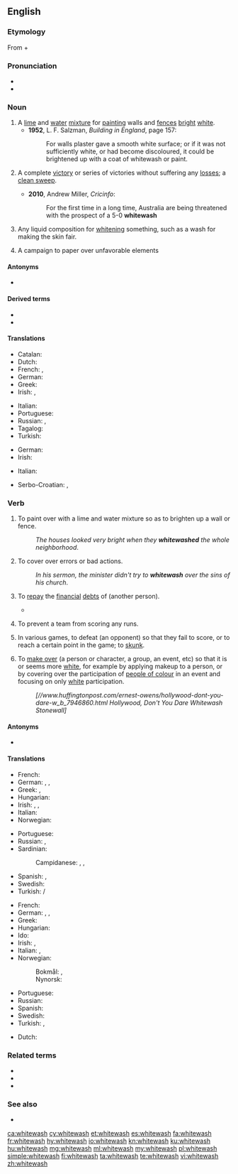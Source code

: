 ==English==
{{wikipedia}}

===Etymology===
From {{m|en|white|}} + {{m|en|wash|}}

===Pronunciation===
* {{IPA|/ˈwaɪtwɒʃ/|lang=en}}
* {{rhymes|aɪtwɒʃ|lang=en}}

===Noun===
{{en-noun|~|es}}

# A [[lime]] and [[water]] [[mixture]] for [[painting]] walls and [[fence]]s [[bright]] [[white]].
#* '''1952''', L. F. Salzman, ''Building in England'', page 157:
#*: For walls plaster gave a smooth white surface; or if it was not sufficiently white, or had become discoloured, it could be brightened up with a coat of whitewash or paint.
# {{lb|en|sports}} A complete [[victory]] or series of victories without suffering any [[loss]]es; a [[clean sweep]].
#* '''2010''', Andrew Miller, ''Cricinfo'':
#*: For the first time in a long time, Australia are being threatened with the prospect of a 5-0 '''whitewash'''
# {{lb|en|obsolete}} Any liquid composition for [[whiten]]ing something, such as a wash for making the skin fair.
#: {{rfquotek|Addison}}
# {{lb|en|politics}} A campaign to paper over unfavorable elements

====Antonyms====
* {{sense|politics}} {{l|en|blackwash}}

====Derived terms====
* {{l|en|whitewashing}}
* {{l|en|whitewashed}}

====Translations====
{{trans-top|lime and water mixture}}
* Catalan: {{t|ca|blanquejat|m}}
* Dutch: {{t|nl|witkalk}}
* French: {{t+|fr|lait de chaux}}, {{t+|fr|badigeon|m}}
* German: {{t+|de|Tünche|f}}
* Greek: {{t+|el|ασβεστόνερο|n}}
* Irish: {{t|ga|aoldath|m}}, {{t|ga|aol|m}}
{{trans-mid}}
* Italian: {{t+|it|calce|f}}
* Portuguese: {{t+|pt|cal|f}}
* Russian: {{t|ru|известко́вый раство́р|m}}, {{t+|ru|побе́лка|f}}
* Tagalog: {{t|tl|apog na pampinta}}
* Turkish: {{t+|tr|badana}}
{{trans-bottom}}
{{trans-top|victory}}
* German: {{t|de|Zu-null-Sieg|m}}
* Irish: {{t|ga|[[bua]] [[gan]] [[scór]] a [[géilleadh|ghéilleadh]]|m}}
{{trans-mid}}
* Italian: {{t+|it|cappotto|m}}
{{trans-bottom}}

{{checktrans-top}}
* Serbo-Croatian: {{t-check|sh|belilo|n}}, {{t-check|sh|kreč|m}}
{{trans-mid}}
{{trans-bottom}}

===Verb===
{{en-verb|es}}

# To paint over with a lime and water mixture so as to brighten up a wall or fence.
#: ''The houses looked very bright when they '''whitewashed''' the whole neighborhood''.
# {{lb|en|idiomatic}} To cover over errors or bad actions.
#: ''In his sermon, the minister didn't try to '''whitewash''' over the sins of his church''.
# {{lb|en|dated|transitive}} To [[repay]] the [[financial]] [[debt]]s of (another person).
#* {{Q|en|Dickens|The Pickwick Papers|43|quote=Meanwhile, Sam, having been formally introduced to the '''whitewashed''' gentleman and his friends, as the offspring of Mr. Weller, of the Belle Savage, was treated with marked distinction, and invited to regale himself with them in honour of the occasion—an invitation which he was by no means backward in accepting.}}
# {{lb|en|baseball|slang|dated|late|19th century|archaic}} To prevent a team from scoring any runs.
# {{lb|en|US|UK|slang}} In various games, to defeat (an opponent) so that they fail to score, or to reach a certain point in the game; to [[skunk]].
# {{lb|en|pejorative}} To [[make over]] (a person or character, a group, an event, etc) so that it is or seems more [[white]], for example by applying makeup to a person, or by covering over the participation of [[people of colour]] in an event and focusing on only [[white]] participation.
#: <!--not durable and so doesn't count towards ATTEST, but is acceptable as a good illustration of use-->''[//www.huffingtonpost.com/ernest-owens/hollywood-dont-you-dare-w_b_7946860.html Hollywood, Don't You Dare Whitewash Stonewall]''

====Antonyms====
* {{sense|to cover over actions}} {{l|en|blackwash}}

====Translations====
{{trans-top|paint}}
* French: {{t+|fr|badigeonner}}
* German: {{l|de|etwas}} {{l|de|weiß}} {{t+|de|anstreichen}}, {{t+|de|weißen}}, {{t+|de|weißeln}}
* Greek: {{t+|el|ασπρίζω}}, {{t+|el|ασβεστώνω}}
* Hungarian: {{t+|hu|meszel}}
* Irish: {{t|ga|aol}}, {{t|ga|aoldathaigh}}, {{t|ga|aoldath a chur ar}}
* Italian: {{t+|it|imbiancare}}
* Norwegian: {{t|no|hvitkalke}}
{{trans-mid}}
* Portuguese: {{t+|pt|caiar}}
* Russian: {{t+|ru|бели́ть|impf}}, {{t+|ru|побели́ть|pf}}
* Sardinian:
*: Campidanese: {{t|sc|candéssiri}}, {{t|sc|scandèssiri}}, {{t|sc|imbarchinài}}
* Spanish: {{t+|es|blanquear}}, {{t+|es|encalar}}
* Swedish: {{t+|sv|vitmena}}
* Turkish: {{l|tr|beyaza}} {{t+|tr|badanalamak}}/{{t+|tr|boyamak}}
{{trans-bottom}}
{{trans-top|cover errors}}
* French: {{t+|fr|blanchir}}
* German: {{qualifier|sb.}} {{l|de|jemanden}} {{t+|de|reinwaschen}}, {{qualifier|sth.}} {{l|de|etwas}} {{t|de|schönfärben}}, {{qualifier|sth.}} {{l|de|etwas}} {{t+|de|beschönigen}}
* Greek: {{t|el|καλύπτω λάθη}}
* Hungarian: {{t|hu|tisztára mos}}
* Ido: {{t+|io|velizar}}
* Irish: {{t|ga|ceil}}, {{t|ga|cuir i bhfolach}}
* Italian: {{t|it|lavare via}}, {{t+|it|cancellare}}
* Norwegian:
*: Bokmål: {{t|nb|hvitvaske}}, {{t|nb|kvitvaske}}
*: Nynorsk: {{t|nn|kvitvaske}}
{{trans-mid}}
* Portuguese: {{t+|pt|encobrir}}
* Russian: {{t+|ru|обели́ть|pf}}
* Spanish: {{t+|es|encubrir}}
* Swedish: {{t+|sv|vitmena}}
* Turkish: {{qualifier|sb.}} {{t+|tr|aklamak}}, {{qualifier|sth.}} {{t+|tr|temize çıkarmak}}
{{trans-bottom}}

{{checktrans-top}}
* Dutch: {{t+|nl|witten}}
{{trans-mid}}
{{trans-bottom}}

===Related terms===
* {{l|en|bluewash}}
* {{l|en|greenwash}}
* {{l|en|pinkwash}}

===See also===
* {{l|en|blackwash}}

[[ca:whitewash]]
[[cy:whitewash]]
[[et:whitewash]]
[[es:whitewash]]
[[fa:whitewash]]
[[fr:whitewash]]
[[hy:whitewash]]
[[io:whitewash]]
[[kn:whitewash]]
[[ku:whitewash]]
[[hu:whitewash]]
[[mg:whitewash]]
[[ml:whitewash]]
[[my:whitewash]]
[[pl:whitewash]]
[[simple:whitewash]]
[[fi:whitewash]]
[[ta:whitewash]]
[[te:whitewash]]
[[vi:whitewash]]
[[zh:whitewash]]